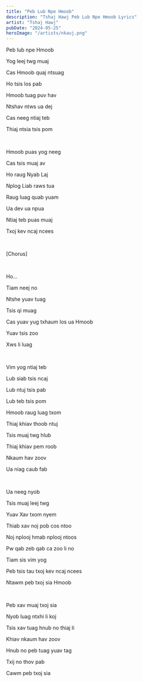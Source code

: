 ```yaml
---
title: "Peb Lub Npe Hmoob"
description: "Tshaj Hawj Peb Lub Npe Hmoob Lyrics"
artist: "Tshaj Hawj"
pubDate: "2024-05-25"
heroImage: "/artists/nkauj.png"
---
```


Peb lub npe Hmoob

Yog leej twg muaj

Cas Hmoob quaj ntsuag

Ho tsis los pab

Hmoob tuag puv hav

Ntshav ntws ua dej

Cas neeg ntiaj teb

Thiaj ntsia tsis pom

<br />

Hmoob puas yog neeg

Cas tsis muaj av

Ho raug Nyab Laj

Nplog Liab raws tua

Raug luag quab yuam

Ua dev ua npua

Ntiaj teb puas muaj

Txoj kev ncaj ncees

<br />

[Chorus]

<br />

Ho...

Tiam neej no

Ntshe yuav tuag

Tsis qi muag

Cas yuav yug txhaum los ua Hmoob

Yuav tsis zoo

Xws li luag

<br />

Vim yog ntiaj teb

Lub siab tsis ncaj

Lub ntuj tsis pab

Lub teb tsis pom

Hmoob raug luag txom

Thiaj khiav thoob ntuj

Tsis muaj twg hlub

Thiaj khiav pem roob

Nkaum hav zoov

Ua niag caub fab

<br />

Ua neeg nyob

Tsis muaj leej twg

Yuav Xav txom nyem

Thiab xav noj pob cos ntoo

Noj nplooj hmab nplooj ntoos

Pw qab zeb qab ca zoo li no

Tiam sis vim yog

Peb tsis tau txoj kev ncaj ncees

Ntawm peb txoj sia Hmoob

<br />

Peb xav muaj txoj sia

Nyob luag ntxhi li koj

Tsis xav tuag hnub no thiaj li

Khiav nkaum hav zoov

Hnub no peb tuag yuav tag

Txij no thov pab

Cawm peb txoj sia
